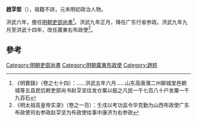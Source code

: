'''趙孠堅'''（{{bd|？||？|catIdx=C趙}}），祖籍不詳，元末明初政治人物。

洪武六年，擔任[[明朝吏部尚書|明朝吏部尚書]]<ref>《明實錄》（卷之七十四）：……洪武五年六月……山东高唐濮二州聊城堂邑朝城等五县民饥敕吏部尚书赵孠坚往发仓粟以振之凡民一千七百八十户发粟一千九百石</ref>。洪武九年正月，降任广东行省参政。洪武九年九月至洪武十四年，改任廣東右布政使<ref>《明太祖高皇帝实录》（卷之一百）：壬戌以考功监令华克勤为山西布政使广东布政使司右参政赵孠坚为布政使给事中康济为右参政</ref>。

==參考==
{{reflist}}
{{明朝人物小作品}}

[[Category:明朝吏部尚書|Category:明朝吏部尚書]]
[[Category:明朝廣東布政使|Category:明朝廣東布政使]]
[[Category:趙姓|Category:趙姓]]